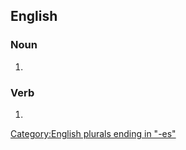 ==English==

===Noun===
{{head|en|noun form}}

# {{plural of|en|greenwash}}

===Verb===
{{head|en|verb form}}

# {{en-third-person singular of|greenwash}}

[[Category:English plurals ending in "-es"]]